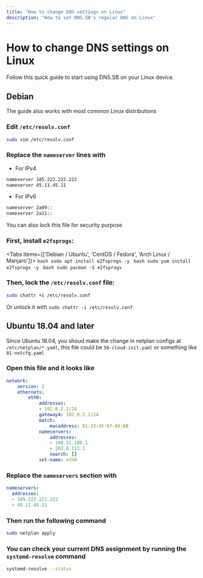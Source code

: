 ```yaml
---
title: "How to change DNS settings on Linux"
description: "How to set DNS.SB's regular DNS on Linux"
---
```



# How to change DNS settings on Linux

Follow this quick guide to start using DNS.SB on your Linux device.

## Debian

<Callout type="info" emoji="ℹ️">
The guide also works with most common Linux distributions
</Callout>

<StepContainer>

### Edit `/etc/resolv.conf`

```bash
sudo vim /etc/resolv.conf
```

### Replace the `nameserver` lines with

- For IPv4

```bash filename="/etc/resolv.conf"
nameserver 185.222.222.222
nameserver 45.11.45.11
```

- For IPv6

```bash filename="/etc/resolv.conf"
nameserver 2a09::
nameserver 2a11::
```

You can also lock this file for security purpose

### First, install `e2fsprogs`:

<Tabs items={['Debian / Ubuntu', 'CentOS / Fedora', 'Arch Linux / Manjaro']}>
  <Tab>
    ```bash
    sudo apt install e2fsprogs -y
    ```
  </Tab>
  <Tab>
    ```bash
    sudo yum install e2fsprogs -y
    ```
  </Tab>
  <Tab>
    ```bash
    sudo pacman -S e2fsprogs
    ```
  </Tab>
</Tabs>

### Then, lock the `/etc/resolv.conf` file:

```bash
sudo chattr +i /etc/resolv.conf
```

Or unlock it with `sudo chattr -i /etc/resolv.conf`

</StepContainer>

## Ubuntu 18.04 and later

Since Ubuntu 18.04, you shoud make the change in netplan configs at `/etc/netplan/*.yaml`, this file could be `50-cloud-init.yaml` or something like `01-netcfg.yaml`

<StepContainer>

### Open this file and it looks like

```yaml filename="/etc/netplan/01-netcfg.yaml"
network:
    version: 2
    ethernets:
        eth0:
            addresses:
            - 192.0.2.2/24
            gateway4: 192.0.2.1/24
            match:
                macaddress: 01:23:45:67:89:AB
            nameservers:
                addresses:
                - 198.51.100.1
                - 203.0.113.1
                search: []
            set-name: eth0
```

### Replace the `nameservers` section with

```yaml
nameservers:
  addresses:
  - 185.222.222.222
  - 45.11.45.11
```

### Then run the following command

```bash
sudo netplan apply
```

### You can check your current DNS assignment by running the `systemd-resolve` command

```bash
systemd-resolve --status
```

</StepContainer>